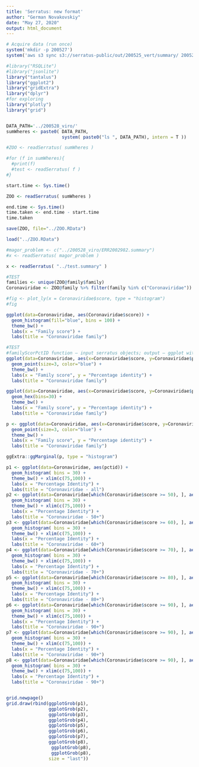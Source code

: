 ```yaml
---
title: 'Serratus: new format'
author: "German Novakovskiy"
date: "May 27, 2020"
output: html_document
---
```


```r
# Acquire data (run once)
system('mkdir -p 200527')
system('aws s3 sync s3://serratus-public/out/200525_vert/summary/ 200527/')
```

```r
#library("RSQLite")
#library("jsonlite")
library("tantalus")
library("ggplot2")
library("gridExtra")
library("dplyr")
#for exploring
library("plotly")
library("grid")

```

```r

```

```r
DATA_PATH='../200528_viro/'
sumWheres <- paste0( DATA_PATH,
                     system( paste0("ls ", DATA_PATH), intern = T ))

#ZOO <- readSerratus( sumWheres )

#for (f in sumWheres){
  #print(f)
  #test <- readSerratus( f )
#}

start.time <- Sys.time()

ZOO <- readSerratus( sumWheres )

end.time <- Sys.time()
time.taken <- end.time - start.time
time.taken

save(ZOO, file="../ZOO.RData")

load("../ZOO.RData")

#magor_problem <- c("../200528_viro/ERR2002982.summary")
#x <- readSerratus( magor_problem )

x <- readSerratus( "../test.summary" )

```

```r
#TEST
families <- unique(ZOO@family$family)
Coronaviridae <- ZOO@family %>% filter(family %in% c("Coronaviridae"))

#fig <- plot_ly(x = Coronaviridae$score, type = "histogram")
#fig

ggplot(data=Coronaviridae, aes(Coronaviridae$score)) + 
  geom_histogram(fill="blue", bins = 100) +
  theme_bw() +
  labs(x = "Family score") +
  labs(title = "Coronaviridae family")
```

```r
#TEST
#familyScorPctID function – input serratus objects; output – ggplot with scatter plot
ggplot(data=Coronaviridae, aes(x=Coronaviridae$score, y=Coronaviridae$pctid)) +
  geom_point(size=3, color="blue") + 
  theme_bw() +
  labs(x = "Family score", y = "Percentage identity") +
  labs(title = "Coronaviridae family")
```
```r
ggplot(data=Coronaviridae, aes(x=Coronaviridae$score, y=Coronaviridae$pctid)) +
  geom_hex(bins=30) + 
  theme_bw() +
  labs(x = "Family score", y = "Percentage identity") +
  labs(title = "Coronaviridae family")
```

```r
p <- ggplot(data=Coronaviridae, aes(x=Coronaviridae$score, y=Coronaviridae$pctid)) +
  geom_point(size=3, color="blue") + 
  theme_bw() +
  labs(x = "Family score", y = "Percentage identity") +
  labs(title = "Coronaviridae family")

ggExtra::ggMarginal(p, type = "histogram")
```

```r
p1 <- ggplot(data=Coronaviridae, aes(pctid)) + 
  geom_histogram( bins = 30) +
  theme_bw() + xlim(c(75,100)) +
  labs(x = "Percentage Identity") +
  labs(title = "Coronaviridae - all")
p2 <- ggplot(data=Coronaviridae[which(Coronaviridae$score >= 50), ], aes(pctid)) + 
  geom_histogram( bins = 30) +
  theme_bw() + xlim(c(75,100)) +
  labs(x = "Percentage Identity") +
  labs(title = "Coronaviridae - 50+")
p3 <- ggplot(data=Coronaviridae[which(Coronaviridae$score >= 60), ], aes(pctid)) + 
  geom_histogram( bins = 30) +
  theme_bw() + xlim(c(75,100)) +
  labs(x = "Percentage Identity") +
  labs(title = "Coronaviridae - 60+")
p4 <- ggplot(data=Coronaviridae[which(Coronaviridae$score >= 70), ], aes(pctid)) + 
  geom_histogram( bins = 30) +
  theme_bw() + xlim(c(75,100)) +
  labs(x = "Percentage Identity") +
  labs(title = "Coronaviridae - 70+")
p5 <- ggplot(data=Coronaviridae[which(Coronaviridae$score >= 80), ], aes(pctid)) + 
  geom_histogram( bins = 30) +
  theme_bw() + xlim(c(75,100)) +
  labs(x = "Percentage Identity") +
  labs(title = "Coronaviridae - 80+")
p6 <- ggplot(data=Coronaviridae[which(Coronaviridae$score >= 90), ], aes(pctid)) + 
  geom_histogram( bins = 30) +
  theme_bw() + xlim(c(75,100)) +
  labs(x = "Percentage Identity") +
  labs(title = "Coronaviridae - 90+")
p7 <- ggplot(data=Coronaviridae[which(Coronaviridae$score >= 90), ], aes(pctid)) + 
  geom_histogram( bins = 30) +
  theme_bw() + xlim(c(75,100)) +
  labs(x = "Percentage Identity") +
  labs(title = "Coronaviridae - 90+")
p8 <- ggplot(data=Coronaviridae[which(Coronaviridae$score >= 90), ], aes(pctid)) + 
  geom_histogram( bins = 30) +
  theme_bw() + xlim(c(75,100)) +
  labs(x = "Percentage Identity") +
  labs(title = "Coronaviridae - 90+")


grid.newpage()
grid.draw(rbind(ggplotGrob(p1),
                ggplotGrob(p2),
                ggplotGrob(p3),
                ggplotGrob(p4),
                ggplotGrob(p5),
                ggplotGrob(p6),
                ggplotGrob(p7),
                ggplotGrob(p8),
                 ggplotGrob(p8),
                 ggplotGrob(p8),
                size = "last"))
```

